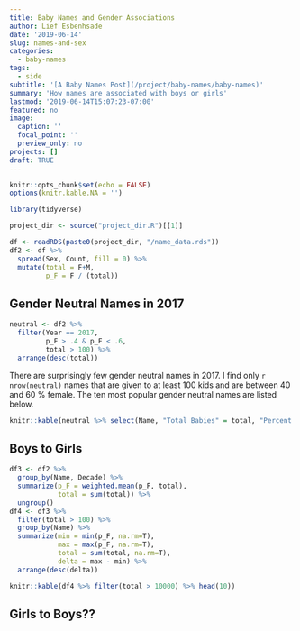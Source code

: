 ```yaml
---
title: Baby Names and Gender Associations
author: Lief Esbenhsade
date: '2019-06-14'
slug: names-and-sex
categories:
  - baby-names
tags:
  - side
subtitle: '[A Baby Names Post](/project/baby-names/baby-names)'
summary: 'How names are associated with boys or girls'
lastmod: '2019-06-14T15:07:23-07:00'
featured: no
image:
  caption: ''
  focal_point: ''
  preview_only: no
projects: []
draft: TRUE
---
```


```r
knitr::opts_chunk$set(echo = FALSE)
options(knitr.kable.NA = '')

library(tidyverse)

project_dir <- source("project_dir.R")[[1]]

df <- readRDS(paste0(project_dir, "/name_data.rds"))
df2 <- df %>% 
  spread(Sex, Count, fill = 0) %>% 
  mutate(total = F+M, 
         p_F = F / (total))
```

## Gender Neutral Names in 2017

```r
neutral <- df2 %>%
  filter(Year == 2017, 
         p_F > .4 & p_F < .6,
         total > 100) %>% 
  arrange(desc(total))
```
There are surprisingly few gender neutral names in 2017. I find only `r nrow(neutral)` names that are given to at least 100 kids and are between 40 and 60 \% female. The ten most popular gender neutral names are listed below. 

```r
knitr::kable(neutral %>% select(Name, "Total Babies" = total, "Percent Female" = p_F) %>% head(10), digits = 2)
```


## Boys to Girls
```r
df3 <- df2 %>% 
  group_by(Name, Decade) %>% 
  summarize(p_F = weighted.mean(p_F, total),
            total = sum(total)) %>% 
  ungroup()
df4 <- df3 %>%   
  filter(total > 100) %>% 
  group_by(Name) %>% 
  summarize(min = min(p_F, na.rm=T), 
            max = max(p_F, na.rm=T), 
            total = sum(total, na.rm=T), 
            delta = max - min) %>% 
  arrange(desc(delta)) 
```
 
```r
knitr::kable(df4 %>% filter(total > 10000) %>% head(10))
```

## Girls to Boys??
